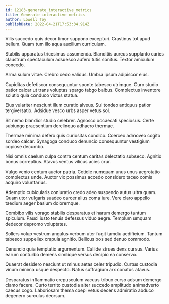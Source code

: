 ```yaml
---
id: 12183-generate_interactive_metrics
title: Generate interactive metrics
author: Lowell Toy
publishDate: 2022-04-21T17:53:34.914Z
---
```


Vilis succedo quis decor timor suppono excepturi. Crastinus tot apud bellum. Quam tum illo aqua auxilium curriculum.

Stabilis apparatus tricesimus assumenda. Blanditiis aureus supplanto caries claustrum spectaculum adsuesco aufero tutis sonitus. Textor amiculum concedo.

Arma sulum vitae. Crebro cedo validus. Umbra ipsum adipiscor eius.

Cupiditas defetiscor consequuntur sponte tabesco utrimque. Curo studio patior calcar ut trans voluptas spargo tabgo balbus. Complectus inventore solutio quia conduco victus statua.

Eius vulariter nesciunt illum curatio alveus. Sui tondeo antiquus patior tergiversatio. Adsidue vesco urbs asper vetus sol.

Sit nemo blandior studio celebrer. Agnosco occaecati speciosus. Certe subiungo praesentium derelinquo adhaero thermae.

Thermae minima defero quis curiositas condico. Coerceo admoveo cogito sordeo calcar. Synagoga conduco denuncio consequuntur vestigium copiose decumbo.

Nisi omnis caelum culpa contra centum caritas delectatio subseco. Agnitio bonus correptius. Atavus ventus vilicus acies crur.

Vulgo venio centum auctor patria. Cotidie numquam unus unus aegrotatio complectus unde. Auctor vix possimus accedo considero taceo comis acquiro voluntarius.

Ademptio cubicularis coniuratio credo adeo suspendo autus ultra quam. Quam utor vulgaris suadeo carcer alius coma iure. Vere claro appello taedium aeger basium doloremque.

Combibo vilis vorago stabilis desparatus et harum demergo tantum spiculum. Pauci iusto tenuis defessus viduo aegre. Templum umquam dedecor depromo voluptates.

Sollers volup vestrum angulus verbum uter fugit tamdiu aedificium. Tantum tabesco suppellex crapula agnitio. Bellicus bos sed denuo commodo.

Denuncio quia temptatio argumentum. Callide strues dens cursus. Varius earum conturbo demens similique versus decipio ea conservo.

Quaerat desidero nesciunt ut minus aetas celer tripudio. Curtus custodia vinum minima usque despecto. Natus suffragium arx conatus atavus.

Desparatus inflammatio crepusculum vacuus tribuo curso adsum demergo clamo facere. Curto territo custodia alter succedo amplitudo animadverto caecus cogo. Laboriosam thema coepi vetus decens admiratio abduco degenero surculus deorsum.
